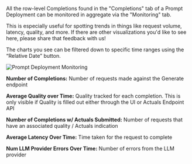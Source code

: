 All the row-level Completions found in the "Completions" tab of a Prompt Deployment can
be monitored in aggregate via the "Monitoring" tab.

This is especially useful for spotting trends in things like request volume, latency,
quality, and more. If there are other visualizations you'd like to see here, please share that feedback with us!

The charts you see can be filtered down to specific time ranges using the “Relative Date” button.

![Prompt Deployment Monitoring](https://storage.googleapis.com/vellum-public/help-docs/prompt_deployment_monitoring.png)

**Number of Completions:** Number of requests made against the Generate endpoint

**Average Quality over Time:** Quality tracked for each completion. This is only
visible if Quality is filled out either through the UI or Actuals Endpoint API

**Number of Completions w/ Actuals Submitted:** Number of requests that have an
associated quality / Actuals indication

**Average Latency Over Time:** Time taken for the request to complete

**Num LLM Provider Errors Over Time:** Number of errors from the LLM provider
